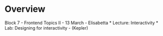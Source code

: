 # Overview

Block 7 - Frontend Topics II - 13 March - Elisabetta
* Lecture: Interactivity
* Lab: Designing for interactivity - (Kepler)